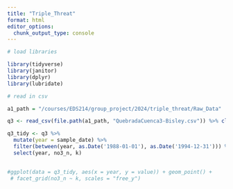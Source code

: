 ```yaml
---
title: "Triple_Threat"
format: html
editor_options: 
  chunk_output_type: console
---
```


```r
# load libraries

library(tidyverse)
library(janitor)
library(dplyr)
library(lubridate)
```

```r
# read in csv

a1_path = "/courses/EDS214/group_project/2024/triple_threat/Raw_Data"

q3 <- read_csv(file.path(a1_path, "QuebradaCuenca3-Bisley.csv")) %>% clean_names()
```

```r
q3_tidy <- q3 %>%
  mutate(year = sample_date) %>%
  filter(between(year, as.Date('1988-01-01'), as.Date('1994-12-31'))) %>%
  select(year, no3_n, k)
  
```

```r
#ggplot(data = q3_tidy, aes(x = year, y = value)) + geom_point() +
 # facet_grid(no3_n ~ k, scales = "free_y")
```

